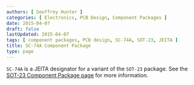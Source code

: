 ```yaml
---
authors: [ Geoffrey Hunter ]
categories: [ Electronics, PCB Design, Component Packages ]
date: 2015-04-07
draft: false
lastUpdated: 2015-04-07
tags: [ component packages, PCB design, SC-74A, SOT-23, JEITA ]
title: SC-74A Component Package
type: page
---
```



`SC-74A` is a JEITA designator for a variant of the `SOT-23` package. See the [SOT-23 Component Package page](../sot-23-component-package) for more information.
